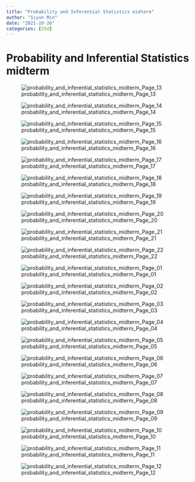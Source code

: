 ```yaml
---
title: "Probability and Inferential Statistics midterm"
author: "Siyun Min"
date: "2021-10-26"
categories: [SSU]
---
```

# Probability and Inferential Statistics midterm

![probability_and_inferential_statistics_midterm_Page_13](./2021-10-26-probability-and-statistics-midterm/probability_and_inferential_statistics_midterm_Page_13.jpg)

![probability_and_inferential_statistics_midterm_Page_14](./2021-10-26-probability-and-statistics-midterm/probability_and_inferential_statistics_midterm_Page_14.jpg)

![probability_and_inferential_statistics_midterm_Page_15](./2021-10-26-probability-and-statistics-midterm/probability_and_inferential_statistics_midterm_Page_15.jpg)

![probability_and_inferential_statistics_midterm_Page_16](./2021-10-26-probability-and-statistics-midterm/probability_and_inferential_statistics_midterm_Page_16.jpg)

![probability_and_inferential_statistics_midterm_Page_17](./2021-10-26-probability-and-statistics-midterm/probability_and_inferential_statistics_midterm_Page_17.jpg)

![probability_and_inferential_statistics_midterm_Page_18](./2021-10-26-probability-and-statistics-midterm/probability_and_inferential_statistics_midterm_Page_18.jpg)

![probability_and_inferential_statistics_midterm_Page_19](./2021-10-26-probability-and-statistics-midterm/probability_and_inferential_statistics_midterm_Page_19.jpg)

![probability_and_inferential_statistics_midterm_Page_20](./2021-10-26-probability-and-statistics-midterm/probability_and_inferential_statistics_midterm_Page_20.jpg)

![probability_and_inferential_statistics_midterm_Page_21](./2021-10-26-probability-and-statistics-midterm/probability_and_inferential_statistics_midterm_Page_21.jpg)

![probability_and_inferential_statistics_midterm_Page_22](./2021-10-26-probability-and-statistics-midterm/probability_and_inferential_statistics_midterm_Page_22.jpg)

![probability_and_inferential_statistics_midterm_Page_01](./2021-10-26-probability-and-statistics-midterm/probability_and_inferential_statistics_midterm_Page_01.jpg)

![probability_and_inferential_statistics_midterm_Page_02](./2021-10-26-probability-and-statistics-midterm/probability_and_inferential_statistics_midterm_Page_02.jpg)

![probability_and_inferential_statistics_midterm_Page_03](./2021-10-26-probability-and-statistics-midterm/probability_and_inferential_statistics_midterm_Page_03.jpg)

![probability_and_inferential_statistics_midterm_Page_04](./2021-10-26-probability-and-statistics-midterm/probability_and_inferential_statistics_midterm_Page_04.jpg)

![probability_and_inferential_statistics_midterm_Page_05](./2021-10-26-probability-and-statistics-midterm/probability_and_inferential_statistics_midterm_Page_05.jpg)

![probability_and_inferential_statistics_midterm_Page_06](./2021-10-26-probability-and-statistics-midterm/probability_and_inferential_statistics_midterm_Page_06.jpg)

![probability_and_inferential_statistics_midterm_Page_07](./2021-10-26-probability-and-statistics-midterm/probability_and_inferential_statistics_midterm_Page_07.jpg)

![probability_and_inferential_statistics_midterm_Page_08](./2021-10-26-probability-and-statistics-midterm/probability_and_inferential_statistics_midterm_Page_08.jpg)

![probability_and_inferential_statistics_midterm_Page_09](./2021-10-26-probability-and-statistics-midterm/probability_and_inferential_statistics_midterm_Page_09.jpg)

![probability_and_inferential_statistics_midterm_Page_10](./2021-10-26-probability-and-statistics-midterm/probability_and_inferential_statistics_midterm_Page_10.jpg)

![probability_and_inferential_statistics_midterm_Page_11](./2021-10-26-probability-and-statistics-midterm/probability_and_inferential_statistics_midterm_Page_11.jpg)

![probability_and_inferential_statistics_midterm_Page_12](./2021-10-26-probability-and-statistics-midterm/probability_and_inferential_statistics_midterm_Page_12.jpg)
